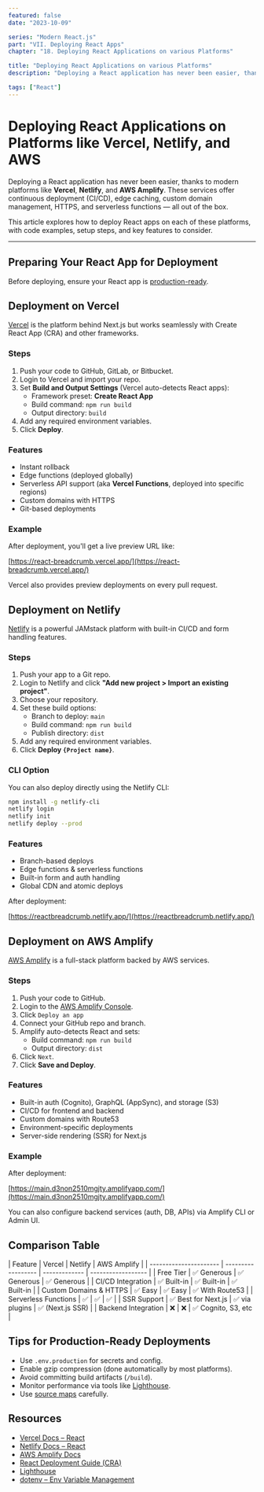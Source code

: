 ```yaml
---
featured: false
date: "2023-10-09"

series: "Modern React.js"
part: "VII. Deploying React Apps"
chapter: "18. Deploying React Applications on various Platforms"

title: "Deploying React Applications on various Platforms"
description: "Deploying a React application has never been easier, thanks to modern platforms like Vercel, Netlify, and AWS Amplify. These services offer continuous deployment (CI/CD), edge caching, custom domain management, HTTPS, and serverless functions — all out of the box."

tags: ["React"]
---
```


# Deploying React Applications on Platforms like Vercel, Netlify, and AWS

Deploying a React application has never been easier, thanks to modern platforms like **Vercel**, **Netlify**, and **AWS Amplify**. These services offer continuous deployment (CI/CD), edge caching, custom domain management, HTTPS, and serverless functions — all out of the box.

This article explores how to deploy React apps on each of these platforms, with code examples, setup steps, and key features to consider.

---

## Preparing Your React App for Deployment

Before deploying, ensure your React app is [production-ready](/learn/reactjs/deploying-react-apps/best-practices/).

## Deployment on Vercel

[Vercel](https://vercel.com/) is the platform behind Next.js but works seamlessly with Create React App (CRA) and other frameworks.

### Steps

1. Push your code to GitHub, GitLab, or Bitbucket.
2. Login to Vercel and import your repo.
3. Set **Build and Output Settings** (Vercel auto-detects React apps):
    - Framework preset: **Create React App**
    - Build command: `npm run build`
    - Output directory: `build`
4. Add any required environment variables.
5. Click **Deploy**.

### Features

- Instant rollback
- Edge functions (deployed globally)
- Serverless API support (aka **Vercel Functions**, deployed into specific regions)
- Custom domains with HTTPS
- Git-based deployments

### Example

After deployment, you'll get a live preview URL like:

[https://react-breadcrumb.vercel.app/](https://react-breadcrumb.vercel.app/)

Vercel also provides preview deployments on every pull request.

## Deployment on Netlify

[Netlify](https://www.netlify.com/) is a powerful JAMstack platform with built-in CI/CD and form handling features.

### Steps

1. Push your app to a Git repo.
2. Login to Netlify and click **"Add new project > Import an existing project"**.
3. Choose your repository.
4. Set these build options:
    - Branch to deploy: `main`
    - Build command: `npm run build`
    - Publish directory: `dist`
5. Add any required environment variables.
6. Click **Deploy `{Project name}`**.

### CLI Option

You can also deploy directly using the Netlify CLI:

```bash
npm install -g netlify-cli
netlify login
netlify init
netlify deploy --prod
```

### Features

* Branch-based deploys
* Edge functions & serverless functions
* Built-in form and auth handling
* Global CDN and atomic deploys

After deployment:

[https://reactbreadcrumb.netlify.app/](https://reactbreadcrumb.netlify.app/)

## Deployment on AWS Amplify

[AWS Amplify](https://aws.amazon.com/amplify/) is a full-stack platform backed by AWS services.

### Steps

1. Push your code to GitHub.
2. Login to the [AWS Amplify Console](https://console.aws.amazon.com/amplify/home).
3. Click `Deploy an app`
4. Connect your GitHub repo and branch.
5. Amplify auto-detects React and sets:
   * Build command: `npm run build`
   * Output directory: `dist`
6. Click `Next`.
7. Click **Save and Deploy**.

### Features

* Built-in auth (Cognito), GraphQL (AppSync), and storage (S3)
* CI/CD for frontend and backend
* Custom domains with Route53
* Environment-specific deployments
* Server-side rendering (SSR) for Next.js

### Example

After deployment:

[https://main.d3non2510mgjty.amplifyapp.com/](https://main.d3non2510mgjty.amplifyapp.com/)

You can also configure backend services (auth, DB, APIs) via Amplify CLI or Admin UI.

## Comparison Table

<MdxTable>
| Feature                | Vercel             | Netlify       | AWS Amplify        |
| ---------------------- | ------------------ | ------------- | ------------------ |
| Free Tier              | ✅ Generous         | ✅ Generous    | ✅ Generous         |
| CI/CD Integration      | ✅ Built-in         | ✅ Built-in    | ✅ Built-in         |
| Custom Domains & HTTPS | ✅ Easy             | ✅ Easy        | ✅ With Route53     |
| Serverless Functions   | ✅                  | ✅             | ✅                  |
| SSR Support            | ✅ Best for Next.js | ✅ via plugins | ✅ (Next.js SSR)    |
| Backend Integration    | ❌                  | ❌             | ✅ Cognito, S3, etc |
</MdxTable>

## Tips for Production-Ready Deployments

* Use `.env.production` for secrets and config.
* Enable gzip compression (done automatically by most platforms).
* Avoid committing build artifacts (`/build`).
* Monitor performance via tools like [Lighthouse](https://web.dev/measure/).
* Use [source maps](https://create-react-app.dev/docs/production-build/#generating-source-maps) carefully.

## Resources

* [Vercel Docs – React](https://vercel.com/docs/frameworks/react)
* [Netlify Docs – React](https://docs.netlify.com/frameworks/react/)
* [AWS Amplify Docs](https://docs.amplify.aws/)
* [React Deployment Guide (CRA)](https://create-react-app.dev/docs/deployment/)
* [Lighthouse](https://web.dev/measure/)
* [dotenv – Env Variable Management](https://www.npmjs.com/package/dotenv)
